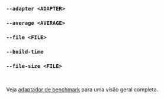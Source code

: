 ### `--adapter <ADAPTER>`
### `--average <AVERAGE>`
### `--file <FILE>`
### `--build-time`
### `--file-size <FILE>`

<br />

Veja [adaptador de benchmark](/pt/docs/explanation/adapters/) para uma visão geral completa.